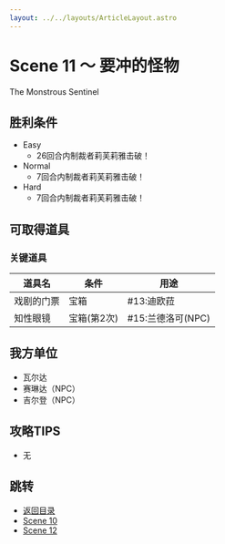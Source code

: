 ```yaml
---
layout: ../../layouts/ArticleLayout.astro
---
```

# Scene 11 ～ 要冲的怪物

The Monstrous Sentinel

## 胜利条件 

- Easy
  - 26回合内制裁者莉芙莉雅击破！
- Normal
  - 7回合内制裁者莉芙莉雅击破！
- Hard
  - 7回合内制裁者莉芙莉雅击破！

## 可取得道具 

### 关键道具

|道具名|条件|用途|
|---|---|---|
|戏剧的门票|宝箱|#13:迪欧菈|
|知性眼镜|宝箱(第2次)|#15:兰德洛可(NPC)|

## 我方单位 

- 瓦尔达
- 赛琳达（NPC）
- 吉尔登（NPC）

## 攻略TIPS 

- 无

## 跳转

- [返回目录](../mellia)
- [Scene 10](./2-10)
- [Scene 12](./2-12)